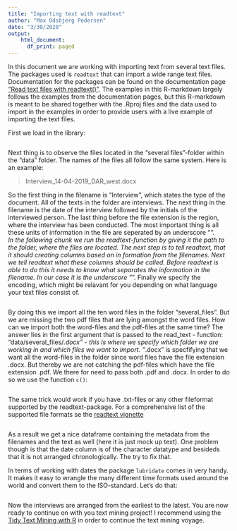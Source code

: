 ```yaml
---
title: "Importing text with readtext"
author: "Max Odsbjerg Pedersen"
date: "3/30/2020"
output: 
    html_document:
      df_print: paged
---
```


In this document we are working with importing text from several text files. The packages used is `readtext` that can import a wide range text files. Documentation for the packages can be found on the documentation page ["Read text files with readtext()"](https://cran.r-project.org/web/packages/readtext/vignettes/readtext_vignette.html). The examples in this R-markdown largely follows the examples from the documentation pages, but this R-markdown is meant to be shared together with the .Rproj files and the data used to import in the examples in order to provide users with a live example of importing the text files. 


First we load in the library:
```r

```

Next thing is to observe the files located in the "several files"-folder within the "data" folder. The names of the files all follow the same system. Here is an example: 

>Interview_14-04-2019_DAR_west.docx

So the first thing in the filename is "Interview", which states the type of the document. All of the texts in the folder are interviews. The next thing in the filename is the date of the interview followed by the initials of the interviewed person. The last thing before the file extension is the region, where the interview has been conducted. The most important thing is all these units of information in the file are seperated by an underscore "_".  
In the following chunk we run the readtext-function by giving it the path to the folder, where the files are located. The next step is to tell readtext, that it should creating columns based on in formation from the filenames. Next we tell readtext what these columns should be called. Before readtext is able to do this it needs to know what separates the information in the filename. In our case it is the underscore "_". Finally we specify the encoding, which might be relavant for you depending on what language your text files consist of.  

```r

```

By doing this we import all the ten word files in the folder "several_files". But we are missing the two pdf files that are lying amongst the word files. How can we import both the word-files and the pdf-files at the same time? The answer lies in the first argument that is passed to the read_text - function: "data/several_files/*.docx" - this is where we specify which folder we are working in and which files we want to import.
"*.docx" is specfifying that we want all the word-files in the folder since word files have the file extension .docx. But thereby we are not catching the pdf-files which have the file extension .pdf. We there for need to pass both .pdf and .docx. In order to do so we use the function `c()`:

```r

```

The same trick would work if you have .txt-files or any other fileformat supported by the readtext-package. For a comprehensive list of the supported file formats se the [readtext vignette](https://cran.r-project.org/web/packages/readtext/vignettes/readtext_vignette.html#plain-text-files-.txt)

```r

```

As a result we get a nice dataframe containing the metadata from the filenames and the text as well (here it is just mock up text). One problem though is that the date column is of the character datatype and besideds that it is not arranged chronologically. The try to fix that.  

In terms of working with dates the package `lubridate` comes in very handy. It makes it easy to wrangle the many different time formats used around the world and convert them to the ISO-standard. Let's do that: 

```r

```
Now the interviews are arranged from the earliest to the latest. You are now ready to continue on with you text mining project! I recommend using the [Tidy Text Mining with R](https://www.tidytextmining.com) in order to continue the text mining voyage. 

